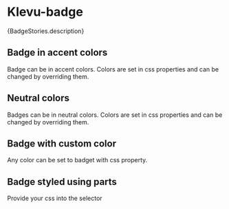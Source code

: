 
<Meta of={BadgeStories} />

# Klevu-badge

<Markdown>{BadgeStories.description}</Markdown>

## Badge in accent colors

Badge can be in accent colors. Colors are set in css properties and can be changed by overriding them.

<Canvas of={BadgeStories.Badges} />

<Controls />

## Neutral colors

Badges can be in neutral colors. Colors are set in css properties and can be changed by overriding them.

<Canvas of={BadgeStories.NeutralBadges} />

## Badge with custom color

Any color can be set to badget with css property.

<Canvas of={BadgeStories.CustomColor} />

## Badge styled using parts

Provide your css into the selector

<Canvas of={BadgeStories.StyledBadgeUsingParts} />

<KlevuAutoDocs of={BadgeStories} />
